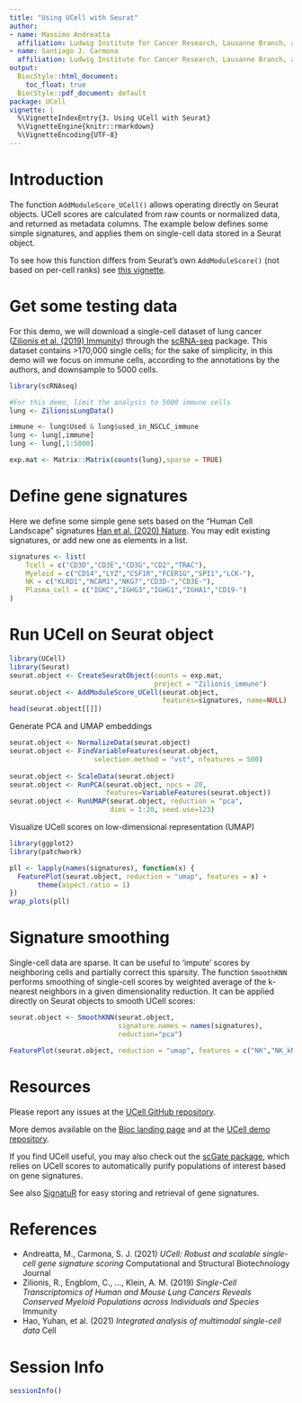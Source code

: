 ```yaml
---
title: "Using UCell with Seurat"
author:
- name: Massimo Andreatta
  affiliation: Ludwig Institute for Cancer Research, Lausanne Branch, and Department of Oncology, CHUV and University of Lausanne, Epalinges 1066, Switzerland; and Swiss Institute of Bioinformatics, Lausanne, Switzerland
- name: Santiago J. Carmona
  affiliation: Ludwig Institute for Cancer Research, Lausanne Branch, and Department of Oncology, CHUV and University of Lausanne, Epalinges 1066, Switzerland; and Swiss Institute of Bioinformatics, Lausanne, Switzerland
output:
  BiocStyle::html_document:
    toc_float: true
  BiocStyle::pdf_document: default
package: UCell
vignette: |
  %\VignetteIndexEntry{3. Using UCell with Seurat}
  %\VignetteEngine{knitr::rmarkdown}
  %\VignetteEncoding{UTF-8}
---
```


# Introduction

The function `AddModuleScore_UCell()` allows operating directly on Seurat objects. UCell scores are calculated from raw counts or normalized data, and returned as metadata columns. The example below defines some simple signatures, and applies them on single-cell data stored in a Seurat object.

To see how this function differs from Seurat's own `AddModuleScore()` (not based on per-cell ranks) see [this vignette](https://carmonalab.github.io/UCell_demo/UCell_Seurat_vignette.html).

# Get some testing data

For this demo, we will download a single-cell dataset of lung cancer ([Zilionis et al. (2019) Immunity](https://pubmed.ncbi.nlm.nih.gov/30979687/)) through the [scRNA-seq](https://bioconductor.org/packages/3.15/data/experiment/html/scRNAseq.html) package. This dataset contains >170,000 single cells; for the sake of simplicity, in this demo will we focus on immune cells, according to the annotations by the authors, and downsample to 5000 cells.

```r
library(scRNAseq)

#For this demo, limit the analysis to 5000 immune cells
lung <- ZilionisLungData()

immune <- lung$Used & lung$used_in_NSCLC_immune
lung <- lung[,immune]
lung <- lung[,1:5000]

exp.mat <- Matrix::Matrix(counts(lung),sparse = TRUE)
```

# Define gene signatures

Here we define some simple gene sets based on the "Human Cell Landscape" signatures [Han et al. (2020) Nature](https://www.nature.com/articles/s41586-020-2157-4). You may edit existing signatures, or add new one as elements in a list.
```r
signatures <- list(
    Tcell = c("CD3D","CD3E","CD3G","CD2","TRAC"),
    Myeloid = c("CD14","LYZ","CSF1R","FCER1G","SPI1","LCK-"),
    NK = c("KLRD1","NCAM1","NKG7","CD3D-","CD3E-"),
    Plasma_cell = c("IGKC","IGHG3","IGHG1","IGHA1","CD19-")
)
```

# Run UCell on Seurat object

```r
library(UCell)
library(Seurat)
seurat.object <- CreateSeuratObject(counts = exp.mat, 
                                    project = "Zilionis_immune")
seurat.object <- AddModuleScore_UCell(seurat.object, 
                                      features=signatures, name=NULL)
head(seurat.object[[]])
```

Generate PCA and UMAP embeddings
```r
seurat.object <- NormalizeData(seurat.object)
seurat.object <- FindVariableFeatures(seurat.object, 
                     selection.method = "vst", nfeatures = 500)
  
seurat.object <- ScaleData(seurat.object)
seurat.object <- RunPCA(seurat.object, npcs = 20, 
                        features=VariableFeatures(seurat.object)) 
seurat.object <- RunUMAP(seurat.object, reduction = "pca", 
                         dims = 1:20, seed.use=123)
```

Visualize UCell scores on low-dimensional representation (UMAP)
```r
library(ggplot2)
library(patchwork)

pll <- lapply(names(signatures), function(x) {
  FeaturePlot(seurat.object, reduction = "umap", features = x) +
       theme(aspect.ratio = 1)
})
wrap_plots(pll)
```

# Signature smoothing

Single-cell data are sparse. It can be useful to 'impute' scores by neighboring cells and partially correct this sparsity. The function `SmoothKNN` performs smoothing of single-cell scores by weighted average of the k-nearest neighbors in a given dimensionality reduction. It can be applied directly on Seurat objects to smooth UCell scores:

```r
seurat.object <- SmoothKNN(seurat.object,
                           signature.names = names(signatures),
                           reduction="pca")
```

```r
FeaturePlot(seurat.object, reduction = "umap", features = c("NK","NK_kNN"))
```

# Resources

Please report any issues at the [UCell GitHub repository](https://github.com/carmonalab/UCell).

More demos available on the [Bioc landing page](https://bioconductor.org/packages/release/bioc/html/UCell.html) and at the [UCell demo repository](https://github.com/carmonalab/UCell_demo).

If you find UCell useful, you may also check out the [scGate package](https://github.com/carmonalab/scGate), which relies on UCell scores to automatically purify populations of interest based on gene signatures.

See also [SignatuR](https://github.com/carmonalab/SignatuR) for easy storing and retrieval of gene signatures.

# References

* Andreatta, M., Carmona, S. J. (2021) *UCell: Robust and scalable single-cell gene signature scoring* Computational and Structural Biotechnology Journal
* Zilionis, R., Engblom, C., ..., Klein, A. M. (2019) *Single-Cell Transcriptomics of Human and Mouse Lung Cancers Reveals Conserved Myeloid Populations across Individuals and Species* Immunity
* Hao, Yuhan, et al. (2021) *Integrated analysis of multimodal single-cell data* Cell

# Session Info

```r
sessionInfo()
```

